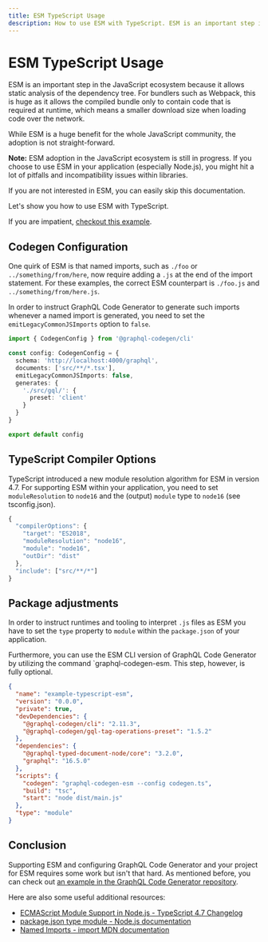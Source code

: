 ```yaml
---
title: ESM TypeScript Usage
description: How to use ESM with TypeScript. ESM is an important step in the JavaScript ecosystem because it allows static analysis of the dependency tree.
---
```


# ESM TypeScript Usage

ESM is an important step in the JavaScript ecosystem because it allows static analysis of the dependency tree.
For bundlers such as Webpack, this is huge as it allows the compiled bundle only to contain code that is required at runtime, which means a smaller download size when loading code over the network.

While ESM is a huge benefit for the whole JavaScript community, the adoption is not straight-forward.

**Note:** ESM adoption in the JavaScript ecosystem is still in progress. If you choose to use ESM in your application (especially Node.js), you might hit a lot of pitfalls and incompatibility issues within libraries.

If you are not interested in ESM, you can easily skip this documentation.

Let's show you how to use ESM with TypeScript.

If you are impatient, [checkout this example](https://github.com/dotansimha/graphql-code-generator/tree/master/examples/typescript-esm).

## Codegen Configuration

One quirk of ESM is that named imports, such as `./foo` or `../something/from/here`, now require adding a `.js` at the end of the import statement.
For these examples, the correct ESM counterpart is `./foo.js` and `../something/from/here.js`.

In order to instruct GraphQL Code Generator to generate such imports whenever a named import is generated, you need to set the `emitLegacyCommonJSImports` option to `false`.

```ts filename="codegen.ts" {6}
import { CodegenConfig } from '@graphql-codegen/cli'

const config: CodegenConfig = {
  schema: 'http://localhost:4000/graphql',
  documents: ['src/**/*.tsx'],
  emitLegacyCommonJSImports: false,
  generates: {
    './src/gql/': {
      preset: 'client'
    }
  }
}

export default config
```

## TypeScript Compiler Options

TypeScript introduced a new module resolution algorithm for ESM in version 4.7.
For supporting ESM within your application, you need to set `moduleResolution` to `node16` and the (output) `module` type to `node16` (see tsconfig.json).

```ts {4,5}
{
  "compilerOptions": {
    "target": "ES2018",
    "moduleResolution": "node16",
    "module": "node16",
    "outDir": "dist"
  },
  "include": ["src/**/*"]
}
```

## Package adjustments

In order to instruct runtimes and tooling to interpret `.js` files as ESM you have to set the `type` property to `module` within the `package.json` of your application.

Furthermore, you can use the ESM CLI version of GraphQL Code Generator by utilizing the command `graphql-codegen-esm.
This step, however, is fully optional.

```json filename="package.json" {14,18}
{
  "name": "example-typescript-esm",
  "version": "0.0.0",
  "private": true,
  "devDependencies": {
    "@graphql-codegen/cli": "2.11.3",
    "@graphql-codegen/gql-tag-operations-preset": "1.5.2"
  },
  "dependencies": {
    "@graphql-typed-document-node/core": "3.2.0",
    "graphql": "16.5.0"
  },
  "scripts": {
    "codegen": "graphql-codegen-esm --config codegen.ts",
    "build": "tsc",
    "start": "node dist/main.js"
  },
  "type": "module"
}
```

## Conclusion

Supporting ESM and configuring GraphQL Code Generator and your project for ESM requires some work but isn't that hard.
As mentioned before, you can check out [an example in the GraphQL Code Generator repository](https://github.com/dotansimha/graphql-code-generator/tree/master/examples/typescript-esm).

Here are also some useful additional resources:

- [ECMAScript Module Support in Node.js - TypeScript 4.7 Changelog](https://devblogs.microsoft.com/typescript/announcing-typescript-4-7/#ecmascript-module-support-in-node-js)
- [package.json type module - Node.js documentation](https://nodejs.org/api/packages.html#type)
- [Named Imports - import MDN documentation](https://developer.mozilla.org/en-US/docs/Web/JavaScript/Reference/Statements/import#named_import)
